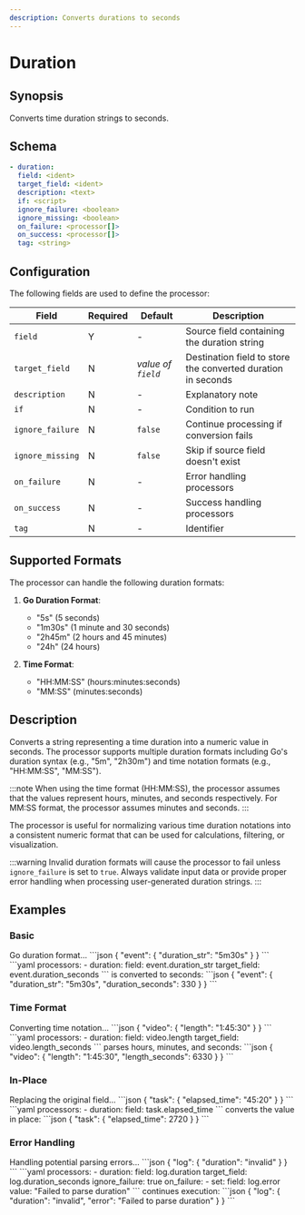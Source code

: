 ```yaml
---
description: Converts durations to seconds
---
```


# Duration

## Synopsis

Converts time duration strings to seconds.

## Schema

```yaml {2}
- duration:
  field: <ident>
  target_field: <ident>
  description: <text>
  if: <script>
  ignore_failure: <boolean>
  ignore_missing: <boolean>
  on_failure: <processor[]>
  on_success: <processor[]>
  tag: <string>
```

## Configuration

The following fields are used to define the processor:

|Field|Required|Default|Description|
|---|---|---|---|
|`field`|Y|-|Source field containing the duration string|
|`target_field`|N|*value of `field`*|Destination field to store the converted duration in seconds|
|`description`|N|-|Explanatory note|
|`if`|N|-|Condition to run|
|`ignore_failure`|N|`false`|Continue processing if conversion fails|
|`ignore_missing`|N|`false`|Skip if source field doesn't exist|
|`on_failure`|N|-|Error handling processors|
|`on_success`|N|-|Success handling processors|
|`tag`|N|-|Identifier|

## Supported Formats

The processor can handle the following duration formats:

1. **Go Duration Format**:

   - "5s" (5 seconds)
   - "1m30s" (1 minute and 30 seconds)
   - "2h45m" (2 hours and 45 minutes)
   - "24h" (24 hours)

2. **Time Format**:

   - "HH:MM:SS" (hours:minutes:seconds)
   - "MM:SS" (minutes:seconds)

## Description

Converts a string representing a time duration into a numeric value in seconds. The processor supports multiple duration formats including Go's duration syntax (e.g., "5m", "2h30m") and time notation formats (e.g., "HH:MM:SS", "MM:SS").

:::note
When using the time format (HH:MM:SS), the processor assumes that the values represent hours, minutes, and seconds respectively. For MM:SS format, the processor assumes minutes and seconds.
:::

The processor is useful for normalizing various time duration notations into a consistent numeric format that can be used for calculations, filtering, or visualization.

:::warning
Invalid duration formats will cause the processor to fail unless `ignore_failure` is set to `true`. Always validate input data or provide proper error handling when processing user-generated duration strings.
:::

## Examples

### Basic

<ExampleGrid>
  <CommentCol>
    Go duration format...
  </CommentCol>
  <CodeCol>
    ```json
    {
      "event": {
        "duration_str": "5m30s"
      }
    }
    ```
    ```yaml
    processors:
      - duration:
        field: event.duration_str
        target_field: event.duration_seconds
    ```
  </CodeCol>
  <CommentCol>
    is converted to seconds:
  </CommentCol>
  <CodeCol>
    ```json
    {
      "event": {
        "duration_str": "5m30s",
        "duration_seconds": 330
      }
    }
    ```
  </CodeCol>
</ExampleGrid>

### Time Format

<ExampleGrid>
  <CommentCol>
    Converting time notation...
  </CommentCol>
  <CodeCol>
    ```json
    {
      "video": {
        "length": "1:45:30"
      }
    }
    ```
    ```yaml
    processors:
      - duration:
        field: video.length
        target_field: video.length_seconds
    ```
  </CodeCol>
  <CommentCol>
    parses hours, minutes, and seconds:
  </CommentCol>
  <CodeCol>
    ```json
    {
      "video": {
        "length": "1:45:30",
        "length_seconds": 6330
      }
    }
    ```
  </CodeCol>
</ExampleGrid>

### In-Place

<ExampleGrid>
  <CommentCol>
    Replacing the original field...
  </CommentCol>
  <CodeCol>
    ```json
    {
      "task": {
        "elapsed_time": "45:20"
      }
    }
    ```
    ```yaml
    processors:
      - duration:
        field: task.elapsed_time
    ```
  </CodeCol>
  <CommentCol>
    converts the value in place:
  </CommentCol>
  <CodeCol>
    ```json
    {
      "task": {
        "elapsed_time": 2720
      }
    }
    ```
  </CodeCol>
</ExampleGrid>

### Error Handling

<ExampleGrid>
  <CommentCol>
    Handling potential parsing errors...
  </CommentCol>
  <CodeCol>
    ```json
    {
      "log": {
        "duration": "invalid"
      }
    }
    ```
    ```yaml
    processors:
      - duration:
        field: log.duration
        target_field: log.duration_seconds
        ignore_failure: true
        on_failure:
          - set:
              field: log.error
              value: "Failed to parse duration"
    ```
  </CodeCol>
  <CommentCol>
    continues execution:
  </CommentCol>
  <CodeCol>
    ```json
    {
      "log": {
        "duration": "invalid",
        "error": "Failed to parse duration"
      }
    }
    ```
  </CodeCol>
</ExampleGrid>
